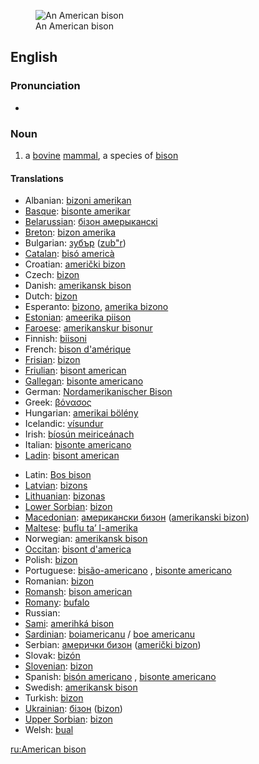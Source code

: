[[Image:American bison k5680-1.jpg|thumb|An American bison]]
==English==
{{wikipedia}}
===Pronunciation===
*{{IPA|/ə'mɛɽɪkæn'bɪsɔn/}}

===Noun===
{{en-noun}}
# a [[bovine]] [[mammal]], a species of [[bison]]

====Translations====
{{trans-top|mammal}}
*Albanian: [[bizoni amerikan]]
*[[Basque]]: [[bisonte amerikar]]
*[[Belarussian]]: [[бiзон амерыканскi]]
*[[Breton]]: [[bizon amerika]]
*Bulgarian: [[зубър]] ([[zub"r]])
*[[Catalan]]: [[bisó americà]]
*Croatian: [[američki bizon]]
*Czech: [[bizon]]
*Danish: [[amerikansk bison]]
*Dutch: [[bizon]] {{m}}
*Esperanto: [[bizono]], [[amerika bizono]]
*[[Estonian]]: [[ameerika piison]]
*[[Faroese]]: [[amerikanskur bisonur]]
*Finnish: [[biisoni]]
*French: [[bison d'amérique]] {{m}}
*[[Frisian]]: [[bizon]]
*[[Friulian]]: [[bisont american]]
*[[Gallegan]]: [[bisonte americano]]
*German: [[Nordamerikanischer Bison]] {{m}}
*Greek: [[βόνασος]] '' ''
*Hungarian: [[amerikai bölény]]
*Icelandic: [[vísundur]]
*Irish: [[bíosún meiriceánach]]
*Italian: [[bisonte americano]] '' ''
*[[Ladin]]: [[bisont american]]
{{trans-mid}}
*Latin: [[Bos bison]] '' ''
*[[Latvian]]: [[bizons]]
*[[Lithuanian]]: [[bizonas]]
*[[Lower Sorbian]]: [[bizon]]
*[[Macedonian]]: [[американски бизон]] ([[amerikanski bizon]])
*[[Maltese]]: [[buflu ta’ l-amerika]]
*Norwegian: [[amerikansk bison]]
*[[Occitan]]: [[bisont d'america]]
*Polish: [[bizon]] '' ''
*Portuguese: [[bisão-americano]] {{m}}, [[bisonte americano]]
*Romanian: [[bizon]]
*[[Romansh]]: [[bison american]]
*[[Romany]]: [[bufalo]] {{m}}
*Russian: {{t|ru|бизон|m|sc=Cyrl|tr=bizón}}
*[[Sami]]: [[amerihká bison]]
*[[Sardinian]]: [[boiamericanu]] / [[boe americanu]]
*Serbian: [[амерички бизон]] ([[američki bizon]])
*Slovak: [[bizón]]
*[[Slovenian]]: [[bizon]]
*Spanish: [[bisón americano]] {{m}}, [[bisonte americano]] {{m}}
*Swedish: [[amerikansk bison]]
*Turkish: [[bizon]]
*[[Ukrainian]]: [[бізон]] ([[bizon]])
*[[Upper Sorbian]]: [[bizon]]
*Welsh: [[bual]]
{{trans-bottom}}

[[ru:American bison]]